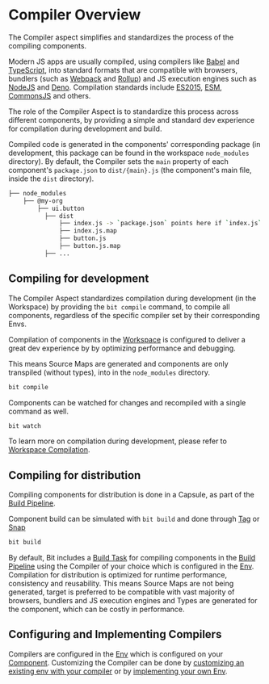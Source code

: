 # Compiler Overview

The Compiler aspect simplifies and standardizes the process of the compiling components.

Modern JS apps are usually compiled, using compilers like [Babel](https://babeljs.io/) and [TypeScript](https://www.typescriptlang.org/), into standard formats that are compatible with browsers, bundlers (such as [Webpack](https://webpack.js.org/) and [Rollup](https://rollupjs.org)) and JS execution engines such as [NodeJS](https://nodejs.org) and [Deno](https://deno.land/).
Compilation standards include [ES2015](https://262.ecma-international.org/6.0/), [ESM](https://nodejs.org/api/esm.html), [CommonsJS](https://nodejs.org/docs/latest/api/modules.html) and others.

The role of the Compiler Aspect is to standardize this process across different components, by providing a simple and standard dev experience for compilation during development and build.

Compiled code is generated in the components' corresponding package (in development, this package can be found in the workspace `node_modules` directory). By default, the Compiler sets the `main` property of each component's `package.json` to `dist/{main}.js` (the component's main file, inside the `dist` directory).

```bash
├── node_modules
    ├── @my-org
        ├── ui.button
          ├── dist
              ├── index.js -> `package.json` points here if `index.js` is the main file.
              ├── index.js.map
              ├── button.js
              ├── button.js.map
          ├── ...
```

## Compiling for development

The Compiler Aspect standardizes compilation during development (in the Workspace) by providing the `bit compile` command, to compile all components, regardless of the specific compiler set by their corresponding Envs.

Compilation of components in the [Workspace](/workspace/overview) is configured to deliver a great dev experience by by optimizing performance and debugging.

This means Source Maps <!-- TODO [Source Maps](/) --> are generated and components are only transpiled (without types), into in the `node_modules` directory.

```bash
bit compile
```

Components can be watched for changes and recompiled with a single command as well.

```bash
bit watch
```

To learn more on compilation during development, please refer to [Workspace Compilation](/compiler/workspace-compilation).

## Compiling for distribution

Compiling components for distribution is done in a Capsule, as part of the [Build Pipeline](/builder/build-pipelines).

Component build can be simulated with `bit build` and done through [Tag](/components/tags) or [Snap](/components/snaps)

```bash
bit build
```

By default, Bit includes a [Build Task](/) for compiling components in the [Build Pipeline](/builder/build-pipelines) using the Compiler of your choice which is configured in the [Env](/envs/overview). Compilation for distribution is optimized for runtime performance, consistency and reusability. This means Source Maps <!--TODO [Source Maps](/)  -->are not being generated, target is preferred to be compatible with vast majority of browsers, bundlers and JS execution engines and Types are generated for the component, which can be costly in performance.

<!--TODO To learn more on compilation for distribution, please refer to [Compiling for distribution](/). -->

## Configuring and Implementing Compilers

Compilers are configured in the [Env](/envs/overview) which is configured on your [Component](/components/overview). Customizing the Compiler can be done by [customizing an existing env with your compiler](/compiler/configure-env) or by [implementing your own Env](/).
